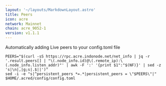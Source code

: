 ```yaml
---
layout: '~/layouts/MarkdownLayout.astro'
title: Peers
icon: acre
network: Mainnet
chain: acre_9052-1
version: v1.1.1
---
```


Automatically adding Live peers to your config.toml file
```
PEERS="$(curl -sS https://rpc.acre.indonode.net/net_info | jq -r '.result.peers[] | "\(.node_info.id)@\(.remote_ip):\(.node_info.listen_addr)"' | awk -F ':' '{print $1":"$(NF)}' | sed -z 's|\n|,|g;s|.$||')"
sed -i -e "s|^persistent_peers *=.*|persistent_peers = \"$PEERS\"|" $HOME/.acred/config/config.toml
```